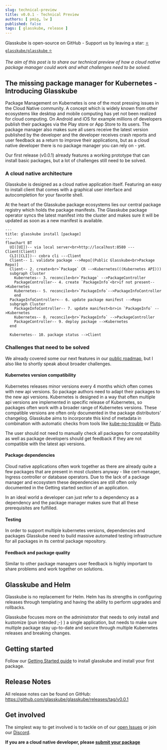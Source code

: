 ```yaml
---
slug: technical-preview
title: v0.0.1 - Technical Preview
authors: [ pmig, lw ]
published: false
tags: [ glasskube, release ]
---
```



Glasskube is open-source on GitHub - Support us by leaving a star: [⭐ `glasskube/glasskube` ⭐](https://github.com/glasskube/glasskube/)


*The aim of this post is to share our technical preview of how a cloud native package manager could work and what challenges need to be solved.*


## The missing package manager for Kubernetes - Introducing Glasskube

Package Management on Kubernetes is one of the most pressing issues in the Cloud Native community.
A concept which is widely known from other ecosystems like desktop and mobile computing has yet not been realized for cloud computing.
On Android and iOS for example millions of developers publish their packages via the Play store or App Store to its users.
The package manager also makes sure all users receive the latest version published by the developer and the developer receives
crash reports and user feedback as a return to improve their applications,
but as a cloud native developer there is no package manager you can rely on - yet.

Our first release (v0.0.1) already features a working prototype that can install basic packages, but a lot of challenges still need to be solved.

### A cloud native architecture

Glasskube is designed as a cloud native application itself.
Featuring an easy to install client that comes with a graphical user interface and autocompletion for your favorite shell.

At the heart of the Glasskube package ecosystems lies our central package registry which holds the package manifests.
The Glasskube package operator syncs the latest manifest into the cluster and makes sure it will be updated as soon as a new manifest is available.

```mermaid
---
title: glasskube install [package]
---
flowchart BT
  UI([UI])-- via local server<br>http://localhost:8580 ---Client(Client)
  CLI([CLI])-- cobra cli ---Client
  Client-- 1. validate package -->Repo[(Public Glasskube<br>Package Repo)]
  Client-- 2. create<br>`Package` CR -->Kubernetes(((Kubernetes API)))
  subgraph Cluster
    Kubernetes-- 3. reconcile<br>`Package` -->PackageController
    PackageController-- 4. create `PackageInfo`<br>if not present-->Kubernetes
    Kubernetes-- 5. reconcile<br>`PackageInfo`-->PackageInfoController
    end
  PackageInfoController<-- 6. update package manifest -->Repo
  subgraph Cluster
    PackageInfoController-- 7. update manifest<br>in `PackageInfo` -->Kubernetes
    Kubernetes-- 8. reconcile<br>`PackageInfo` -->PackageController
    PackageController-- 9. deploy package -->Kubernetes
  end

  Kubernetes-- 10. package status -->Client
```

### Challenges that need to be solved

We already covered some our next features in our [public roadmap](https://glasskube.dev/roadmap), but I also like to shortly speak about broader challenges.

#### Kubernetes version compatibility

Kubernetes releases minor versions every 4 months which often comes with new api versions. So package authors need to adapt their packages to the new api versions.
Kubernetes is designed in a way that often multiple api versions are implemented in specific release of Kubernetes, so packages often work with a broader range
of Kubernetes versions.
These compatible versions are often only documented in the package distributors' changelog.
Glasskube aims to incorporate this kind of metadata in combination with automatic checks from tools like [kube-no-trouble](https://github.com/doitintl/kube-no-trouble)
or [Pluto](https://github.com/FairwindsOps/pluto).

The user should not need to manually check all packages for compatability as well as package developers should get feedback if they are not compatible with the latest api versions.

#### Package dependencies

Cloud native applications often work together as there are already quite a few packages that are present in most clusters anyway - like cert-manager, Ingress controller or
database operators. Due to the lack of a package manager and ecosystem these dependencies are still often only documented in the Getting started section of an application.

In an ideal world a developer can just refer to a dependency as a dependency and the package manager makes sure that all these prerequisites are fulfilled.

#### Testing

In order to support multiple kubernetes versions, dependencies and packages Glasskube need to build massive automated testing infrastructure for all packages in its central package repository.


#### Feedback and package quality

Similar to other package managers user feedback is highly important to share problems and work together on solutions.

## Glasskube and Helm

Glasskube is no replacement for Helm. Helm has its strengths in configuring releases through templating and having the ability to perform upgrades and rollbacks.

Glasskube focuses more on the administrator that needs to only install and kustomize (pun intended ;-) ) a single application, but needs to make sure multiple
package stay up-to-date and secure through multiple Kubernetes releases and breaking changes.

## Getting started

Follow our [Getting Started guide](https://glasskube.dev/docs/getting-started/install) to install glasskube and install your first package.

<Install/>

## Release Notes

All release notes can be found on GitHub: https://github.com/glasskube/glasskube/releases/tag/v0.0.1

## Get involved

The simplest way to get involved is to tackle on of our [open Issues](https://github.com/glasskube/glasskube/issues)
or join our [Discord](https://discord.gg/SxH6KUCGH7).

**If you are a cloud native developer, please [submit your package](https://github.com/glasskube/glasskube/discussions/90)**
